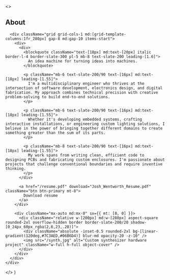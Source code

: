   <>
    <div className="mx-auto max-w-[1120px]">
      <h2 className="text-white text-[28px] md:text-[32px] lg:text-[36px] font-bold mb-8 md:mb-10">About</h2>

      <div className="grid grid-cols-1 md:[grid-template-columns:1fr_280px] gap-8 md:gap-10 items-start">
        <div>
          <div>
            <blockquote className="text-[18px] md:text-[20px] italic border-l-4 border-slate-300 pl-5 mb-8 text-slate-200 leading-[1.6]">
              An idea machine for turning ideas into machines.
            </blockquote>

            <p className="mb-6 text-slate-200/90 text-[16px] md:text-[18px] leading-[1.55]">
              I'm a multidisciplinary engineer who thrives at the intersection of software development, electronics design, and digital fabrication. My approach combines technical precision with creative problem-solving to build end-to-end solutions.
            </p>

            <p className="mb-6 text-slate-200/90 text-[16px] md:text-[18px] leading-[1.55]">
              Whether it's developing embedded systems, crafting interactive installations, or engineering custom lighting solutions, I believe in the power of bringing together different domains to create something greater than the sum of its parts.
            </p>

            <p className="mb-8 text-slate-200/90 text-[16px] md:text-[18px] leading-[1.55]">
              My work spans from writing clean, efficient code to designing PCBs and fabricating custom enclosures. I'm passionate about projects that challenge conventional boundaries and require inventive thinking.
            </p>
          </div>

          <a href="/resume.pdf" download="Josh_Wentworth_Resume.pdf" className="btn btn-primary mt-8">
            Download resume
          </a>
        </div>

        <div className="mx-auto md:mx-0" sx={{ mt: [8, 0] }}>
          <div className="relative w-[200px] md:w-[280px] aspect-square rounded-2xl overflow-hidden border border-slate-200/20 shadow-[0_24px_60px_rgba(2,6,23,.20)]">
            <div className="absolute -inset-0.5 rounded-2xl bg-[linear-gradient(120deg,#7C3AED,#06B6D4)] blur-md opacity-20 -z-10" />
            <img src="/synth.jpg" alt="Custom synthesizer hardware project" className="w-full h-full object-cover" />
          </div>
        </div>
      </div>
    </div>

  </>
)
